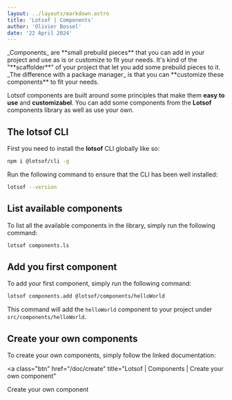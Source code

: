 ```yaml
---
layout: ../layouts/markdown.astro
title: 'Lotsof | Components'
author: 'Olivier Bossel'
date: '22 April 2024'
---
```


<div class="typo-lead">
  _Components_ are **small prebuild pieces** that you can add in your project
  and use as is or customize to fit your needs. It's kind of the
  "**scaffolder**" of your project that let you add some prebuild pieces to it.
  _The difference with a package manager_ is that you can **customize these
  components** to fit your needs.
</div>

Lotsof components are built around some principles that make them **easy to use** and **customizabel**. You can
add some components from the **Lotsof** components library as well as use your own.

## The **lotsof** CLI

First you need to install the **lotsof** CLI globally like so:

```bash
npm i @lotsof/cli -g
```

Run the following command to ensure that the CLI has been well installed:

```bash
lotsof --version
```

## List available components

To list all the available components in the library, simply run the following command:

```bash
lotsof components.ls
```

## Add you first component

To add your first component, simply run the following command:

```bash
lotsof components.add @lotsof/components/helloWorld
```

This command will add the `helloWorld` component to your project under `src/components/helloWorld`.

## Create your own components

To create your own components, simply follow the linked documentation:

<a
  class="btn"
  href="/doc/create"
  title="Lotsof | Components | Create your own component"
>
  Create your own component
</a>
